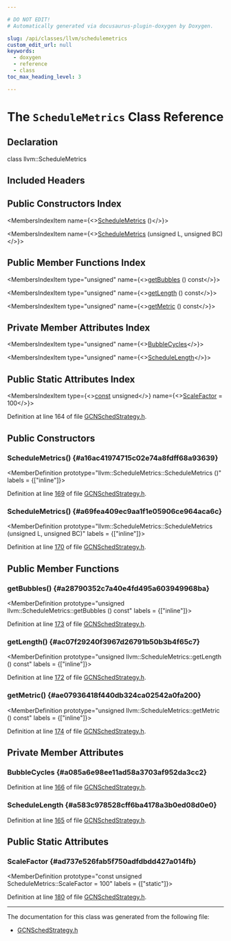 ```yaml
---

# DO NOT EDIT!
# Automatically generated via docusaurus-plugin-doxygen by Doxygen.

slug: /api/classes/llvm/schedulemetrics
custom_edit_url: null
keywords:
  - doxygen
  - reference
  - class
toc_max_heading_level: 3

---
```





# The `ScheduleMetrics` Class Reference

<DoxygenPage pluginConfig={pluginConfig}>



## Declaration

<CodeBlock>class llvm::ScheduleMetrics</CodeBlock>

## Included Headers

<IncludesList>
<IncludesListItem
  filePath="Target/AMDGPU/GCNSchedStrategy.h"
  permalink="/docs/api/files/lib/lib/target/lib/target/amdgpu/gcnschedstrategy-h"
  isLocal="true" />
</IncludesList>

## Public Constructors Index

<MembersIndex>

<MembersIndexItem
  name={<><a href="#a16ac41974715c02e74a8fdff68a93639">ScheduleMetrics</a> ()</>}>
</MembersIndexItem>

<MembersIndexItem
  name={<><a href="#a69fea409ec9aa1f1e05906ce964aca6c">ScheduleMetrics</a> (unsigned L, unsigned BC)</>}>
</MembersIndexItem>

</MembersIndex>

## Public Member Functions Index

<MembersIndex>

<MembersIndexItem
  type="unsigned"
  name={<><a href="#a28790352c7a40e4fd495a603949968ba">getBubbles</a> () const</>}>
</MembersIndexItem>

<MembersIndexItem
  type="unsigned"
  name={<><a href="#ac07f29240f3967d26791b50b3b4f65c7">getLength</a> () const</>}>
</MembersIndexItem>

<MembersIndexItem
  type="unsigned"
  name={<><a href="#ae07936418f440db324ca02542a0fa200">getMetric</a> () const</>}>
</MembersIndexItem>

</MembersIndex>

## Private Member Attributes Index

<MembersIndex>

<MembersIndexItem
  type="unsigned"
  name={<><a href="#a085a6e98ee11ad58a3703af952da3cc2">BubbleCycles</a></>}>
</MembersIndexItem>

<MembersIndexItem
  type="unsigned"
  name={<><a href="#a583c978528cff6ba4178a3b0ed08d0e0">ScheduleLength</a></>}>
</MembersIndexItem>

</MembersIndex>

## Public Static Attributes Index

<MembersIndex>

<MembersIndexItem
  type={<><a href="/docs/api/files/lib/lib/target/lib/target/aarch64/aarch64promoteconstant-cpp/#a90f8350fecae261c25be85d38b451bff">const</a> unsigned</>}
  name={<><a href="#ad737e526fab5f750adfdbdd427a014fb">ScaleFactor</a> = 100</>}>
</MembersIndexItem>

</MembersIndex>


Definition at line 164 of file <a href="/docs/api/files/lib/lib/target/lib/target/amdgpu/gcnschedstrategy-h">GCNSchedStrategy.h</a>.

<SectionDefinition>

## Public Constructors

### ScheduleMetrics() {#a16ac41974715c02e74a8fdff68a93639}

<MemberDefinition
  prototype="llvm::ScheduleMetrics::ScheduleMetrics ()"
  labels = {["inline"]}>

Definition at line <a href="/docs/api/files/lib/lib/target/lib/target/amdgpu/gcnschedstrategy-h/#l00169">169</a> of file <a href="/docs/api/files/lib/lib/target/lib/target/amdgpu/gcnschedstrategy-h">GCNSchedStrategy.h</a>.
</MemberDefinition>

### ScheduleMetrics() {#a69fea409ec9aa1f1e05906ce964aca6c}

<MemberDefinition
  prototype="llvm::ScheduleMetrics::ScheduleMetrics (unsigned L, unsigned BC)"
  labels = {["inline"]}>

Definition at line <a href="/docs/api/files/lib/lib/target/lib/target/amdgpu/gcnschedstrategy-h/#l00170">170</a> of file <a href="/docs/api/files/lib/lib/target/lib/target/amdgpu/gcnschedstrategy-h">GCNSchedStrategy.h</a>.
</MemberDefinition>

</SectionDefinition>

<SectionDefinition>

## Public Member Functions

### getBubbles() {#a28790352c7a40e4fd495a603949968ba}

<MemberDefinition
  prototype="unsigned llvm::ScheduleMetrics::getBubbles () const"
  labels = {["inline"]}>

Definition at line <a href="/docs/api/files/lib/lib/target/lib/target/amdgpu/gcnschedstrategy-h/#l00173">173</a> of file <a href="/docs/api/files/lib/lib/target/lib/target/amdgpu/gcnschedstrategy-h">GCNSchedStrategy.h</a>.
</MemberDefinition>

### getLength() {#ac07f29240f3967d26791b50b3b4f65c7}

<MemberDefinition
  prototype="unsigned llvm::ScheduleMetrics::getLength () const"
  labels = {["inline"]}>

Definition at line <a href="/docs/api/files/lib/lib/target/lib/target/amdgpu/gcnschedstrategy-h/#l00172">172</a> of file <a href="/docs/api/files/lib/lib/target/lib/target/amdgpu/gcnschedstrategy-h">GCNSchedStrategy.h</a>.
</MemberDefinition>

### getMetric() {#ae07936418f440db324ca02542a0fa200}

<MemberDefinition
  prototype="unsigned llvm::ScheduleMetrics::getMetric () const"
  labels = {["inline"]}>

Definition at line <a href="/docs/api/files/lib/lib/target/lib/target/amdgpu/gcnschedstrategy-h/#l00174">174</a> of file <a href="/docs/api/files/lib/lib/target/lib/target/amdgpu/gcnschedstrategy-h">GCNSchedStrategy.h</a>.
</MemberDefinition>

</SectionDefinition>

<SectionDefinition>

## Private Member Attributes

### BubbleCycles {#a085a6e98ee11ad58a3703af952da3cc2}

<MemberDefinition
  prototype="unsigned llvm::ScheduleMetrics::BubbleCycles">

Definition at line <a href="/docs/api/files/lib/lib/target/lib/target/amdgpu/gcnschedstrategy-h/#l00166">166</a> of file <a href="/docs/api/files/lib/lib/target/lib/target/amdgpu/gcnschedstrategy-h">GCNSchedStrategy.h</a>.
</MemberDefinition>

### ScheduleLength {#a583c978528cff6ba4178a3b0ed08d0e0}

<MemberDefinition
  prototype="unsigned llvm::ScheduleMetrics::ScheduleLength">

Definition at line <a href="/docs/api/files/lib/lib/target/lib/target/amdgpu/gcnschedstrategy-h/#l00165">165</a> of file <a href="/docs/api/files/lib/lib/target/lib/target/amdgpu/gcnschedstrategy-h">GCNSchedStrategy.h</a>.
</MemberDefinition>

</SectionDefinition>

<SectionDefinition>

## Public Static Attributes

### ScaleFactor {#ad737e526fab5f750adfdbdd427a014fb}

<MemberDefinition
  prototype="const unsigned ScheduleMetrics::ScaleFactor = 100"
  labels = {["static"]}>

Definition at line <a href="/docs/api/files/lib/lib/target/lib/target/amdgpu/gcnschedstrategy-h/#l00180">180</a> of file <a href="/docs/api/files/lib/lib/target/lib/target/amdgpu/gcnschedstrategy-h">GCNSchedStrategy.h</a>.
</MemberDefinition>

</SectionDefinition>

<hr/>

The documentation for this class was generated from the following file:

<ul>
<li><a href="/docs/api/files/lib/lib/target/lib/target/amdgpu/gcnschedstrategy-h">GCNSchedStrategy.h</a></li>
</ul>

</DoxygenPage>
